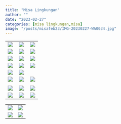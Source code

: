 ```yaml
---
title: "Misa Lingkungan"
author: ""
date: "2023-02-27"
categories: [misa lingkungan,misa]
image: "/posts/misafeb23/IMG-20230227-WA0034.jpg"
---
```


+--------------------------------------------------+--------------------------------------------------+-----------------------------------------------+
| ![](/posts/misafeb23/IMG-20230227-WA0072(1).jpg) | ![](/posts/misafeb23/IMG-20230227-WA0073(1).jpg) | ![](/posts/misafeb23/IMG-20230227-WA0060.jpg) |
+--------------------------------------------------+--------------------------------------------------+-----------------------------------------------+
| ![](/posts/misafeb23/IMG-20230227-WA0049.jpg)    | ![](/posts/misafeb23/IMG-20230227-WA0050.jpg)    | ![](/posts/misafeb23/IMG-20230227-WA0051.jpg) |
+--------------------------------------------------+--------------------------------------------------+-----------------------------------------------+
| ![](/posts/misafeb23/IMG-20230227-WA0061.jpg)    | ![](/posts/misafeb23/IMG-20230227-WA0063.jpg)    | ![](/posts/misafeb23/IMG-20230227-WA0065.jpg) |
+--------------------------------------------------+--------------------------------------------------+-----------------------------------------------+
| ![](/posts/misafeb23/IMG-20230227-WA0047.jpg)    | ![](/posts/misafeb23/IMG-20230227-WA0067.jpg)    | ![](/posts/misafeb23/IMG-20230227-WA0079.jpg) |
+--------------------------------------------------+--------------------------------------------------+-----------------------------------------------+
| ![](/posts/misafeb23/IMG-20230227-WA0080.jpg)    | ![](/posts/misafeb23/IMG-20230227-WA0078.jpg)    |                                               |
+--------------------------------------------------+--------------------------------------------------+-----------------------------------------------+
| ![](/posts/misafeb23/IMG-20230227-WA0030.jpg)    | ![](/posts/misafeb23/IMG-20230227-WA0031.jpg)    | ![](/posts/misafeb23/IMG-20230227-WA0076.jpg) |
+--------------------------------------------------+--------------------------------------------------+-----------------------------------------------+
|                                                  |                                                  |                                               |
+--------------------------------------------------+--------------------------------------------------+-----------------------------------------------+
| ![](/posts/misafeb23/IMG-20230227-WA0075.jpg)    | ![](/posts/misafeb23/IMG-20230227-WA0044.jpg)    | ![](/posts/misafeb23/IMG-20230227-WA0046.jpg) |
+--------------------------------------------------+--------------------------------------------------+-----------------------------------------------+
| ![](/posts/misafeb23/IMG-20230227-WA0068.jpg)    | ![](/posts/misafeb23/IMG-20230227-WA0077.jpg)    | ![](/posts/misafeb23/IMG-20230227-WA0081.jpg) |
+--------------------------------------------------+--------------------------------------------------+-----------------------------------------------+

|                                               |                                               |
|-----------------------------------------------|-----------------------------------------------|
| ![](/posts/misafeb23/IMG-20230227-WA0034.jpg) | ![](/posts/misafeb23/IMG-20230227-WA0070.jpg) |
| ![](/posts/misafeb23/IMG-20230227-WA0071.jpg) | ![](/posts/misafeb23/IMG-20230227-WA0069.jpg) |
